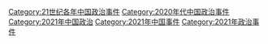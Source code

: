 [[Category:21世纪各年中国政治事件|Category:21世纪各年中国政治事件]]
[[Category:2020年代中国政治事件|Category:2020年代中国政治事件]]
[[Category:2021年中国政治|Category:2021年中国政治]]
[[Category:2021年中国事件|Category:2021年中国事件]]
[[Category:2021年政治事件|Category:2021年政治事件]]
